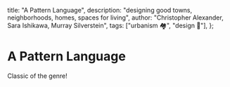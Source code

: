   title: "A Pattern Language",
  description: "designing good towns, neighborhoods, homes, spaces for living",
  author: "Christopher Alexander, Sara Ishikawa, Murray Silverstein",
  tags: ["urbanism 🏘️", "design 📐"],
};

# A Pattern Language

Classic of the genre!
